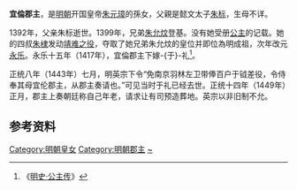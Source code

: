 {{東亞女性歷史人物
| 名稱=宜倫郡主
| 身份=[[明朝|明朝]]郡主
| 畫像=
| 說明=
| 姓=朱
| 名=
| 封爵=[[郡主|郡主]]
| 位號=
| 封號=宜倫郡主
| 出生年=
| 逝世年=
| 諡號=
| 墳墓=
| 父親=[[朱标|朱标]]
| 夫=-{于}-礼
| 母親=
| 子=于钺
|}}
'''宜倫郡主'''，是[[明朝|明朝]]开国皇帝[[朱元璋|朱元璋]]的孫女，父親是懿文太子[[朱标|朱标]]，生母不详。

1392年，父亲朱标逝世。1399年，兄弟[[朱允炆|朱允炆]]登基。没有她受册[[公主|公主]]的记载。她的四叔[[朱棣|朱棣]]发动[[靖难之役|靖难之役]]，夺取了她兄弟朱允炆的皇位并即位為明成祖，次年改元[[永乐_(明朝)|永乐]]。永乐十五年（1417年），宜倫郡主下嫁-{于}-礼<ref>《[[s:明史/卷121|明史·公主传]]》</ref>。

正统八年（1443年）七月，明英宗下令“免南京羽林左卫带俸百户于钺差役，令侍奉其母宜伦郡主，从郡主奏请也。”可见当时于礼已经去世。正统十四年（1449年）正月，郡主上奏朝廷称自己年老，请求让有司预造葬地。英宗以非旧制不允。

==参考资料==
<div style="font-size:small" class="references-2column"> 
<references />
</div>

{{明惠帝皇室}}
[[Category:明朝皇女|Category:明朝皇女]]
[[Category:明朝郡主|Category:明朝郡主]]
[[Category:朱姓|~]]